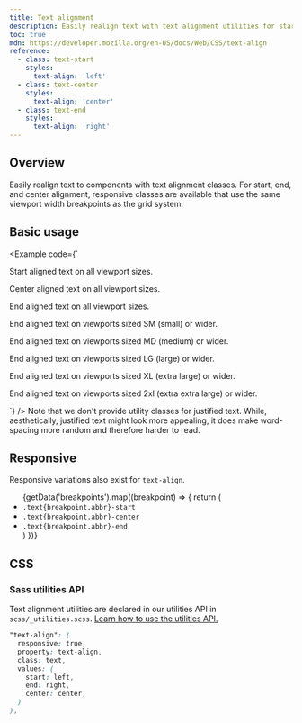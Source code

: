 ```yaml
---
title: Text alignment
description: Easily realign text with text alignment utilities for start, end, and center alignment.
toc: true
mdn: https://developer.mozilla.org/en-US/docs/Web/CSS/text-align
reference:
  - class: text-start
    styles:
      text-align: 'left'
  - class: text-center
    styles:
      text-align: 'center'
  - class: text-end
    styles:
      text-align: 'right'
---
```



## Overview

Easily realign text to components with text alignment classes. For start, end, and center alignment, responsive classes are available that use the same viewport width breakpoints as the grid system.

## Basic usage

<Example code={`<p class="text-start">Start aligned text on all viewport sizes.</p>
<p class="text-center">Center aligned text on all viewport sizes.</p>
<p class="text-end">End aligned text on all viewport sizes.</p>

<p class="text-sm-end">End aligned text on viewports sized SM (small) or wider.</p>
<p class="text-md-end">End aligned text on viewports sized MD (medium) or wider.</p>
<p class="text-lg-end">End aligned text on viewports sized LG (large) or wider.</p>
<p class="text-xl-end">End aligned text on viewports sized XL (extra large) or wider.</p>
<p class="text-2xl-end">End aligned text on viewports sized 2xl (extra extra large) or wider.</p>`} />

<Callout>
Note that we don't provide utility classes for justified text. While, aesthetically, justified text might look more appealing, it does make word-spacing more random and therefore harder to read.
</Callout>

## Responsive

Responsive variations also exist for `text-align`.

<ul>
{getData('breakpoints').map((breakpoint) => {
  return (
    <Fragment>
      <li><code>.text{breakpoint.abbr}-start</code></li>
      <li><code>.text{breakpoint.abbr}-center</code></li>
      <li><code>.text{breakpoint.abbr}-end</code></li>
    </Fragment>
  )
})}
</ul>

## CSS

### Sass utilities API

Text alignment utilities are declared in our utilities API in `scss/_utilities.scss`. [Learn how to use the utilities API.]([[docsref:/utilities/api#using-the-api]])

```scss
"text-align": (
  responsive: true,
  property: text-align,
  class: text,
  values: (
    start: left,
    end: right,
    center: center,
  )
),
```
